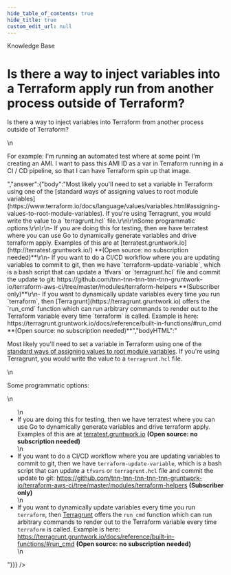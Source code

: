 ```yaml
---
hide_table_of_contents: true
hide_title: true
custom_edit_url: null
---
```



<head>
  <link rel="canonical" href="https://github.com/tnn-tnn-tnn-tnn-tnn-gruntwork-io/knowledge-base/discussions/31" />
</head>

<CenterLayout>
<span className="searchCategory">Knowledge Base</span>
<h1>Is there a way to inject variables into a Terraform apply run from another process outside of Terraform?</h1>
<GitHub discussion={{"id":"D_kwDOF8slf84ANvQv","number":31,"author":{"login":"rhoboat"},"title":"Is there a way to inject variables into a Terraform apply run from another process outside of Terraform?","body":"Is there a way to inject variables into Terraform from another process outside of Terraform?\r\n\r\nFor example: I'm running an automated test where at some point I'm creating an AMI. I want to pass this AMI ID as a var in Terraform running in a CI / CD pipeline, so that I can have Terraform spin up that image. ","bodyHTML":"<p dir=\"auto\">Is there a way to inject variables into Terraform from another process outside of Terraform?</p>\n<p dir=\"auto\">For example: I'm running an automated test where at some point I'm creating an AMI. I want to pass this AMI ID as a var in Terraform running in a CI / CD pipeline, so that I can have Terraform spin up that image.</p>","answer":{"body":"Most likely you'll need to set a variable in Terraform using one of the [standard ways of assigning values to root module variables](https://www.terraform.io/docs/language/values/variables.html#assigning-values-to-root-module-variables). If you're using Terragrunt, you would write the value to a `terragrunt.hcl` file.\r\n\r\nSome programmatic options:\r\n\r\n- If you are doing this for testing, then we have terratest where you can use Go to dynamically generate variables and drive terraform apply. Examples of this are at [terratest.gruntwork.io](http://terratest.gruntwork.io/) **(Open source: no subscription needed)**\r\n- If you want to do a CI/CD workflow where you are updating variables to commit to git, then we have `terraform-update-variable`, which is a bash script that can update a `tfvars` or `terragrunt.hcl` file and commit the update to git: https://github.com/tnn-tnn-tnn-tnn-tnn-gruntwork-io/terraform-aws-ci/tree/master/modules/terraform-helpers **(Subscriber only)**\r\n- If you want to dynamically update variables every time you run `terraform`, then [Terragrunt](https://terragrunt.gruntwork.io) offers the `run_cmd` function which can run arbitrary commands to render out to the Terraform variable every time `terraform` is called. Example is here: https://terragrunt.gruntwork.io/docs/reference/built-in-functions/#run_cmd **(Open source: no subscription needed)**","bodyHTML":"<p dir=\"auto\">Most likely you'll need to set a variable in Terraform using one of the <a href=\"https://www.terraform.io/docs/language/values/variables.html#assigning-values-to-root-module-variables\" rel=\"nofollow\">standard ways of assigning values to root module variables</a>. If you're using Terragrunt, you would write the value to a <code class=\"notranslate\">terragrunt.hcl</code> file.</p>\n<p dir=\"auto\">Some programmatic options:</p>\n<ul dir=\"auto\">\n<li>If you are doing this for testing, then we have terratest where you can use Go to dynamically generate variables and drive terraform apply. Examples of this are at <a href=\"http://terratest.gruntwork.io/\" rel=\"nofollow\">terratest.gruntwork.io</a> <strong>(Open source: no subscription needed)</strong></li>\n<li>If you want to do a CI/CD workflow where you are updating variables to commit to git, then we have <code class=\"notranslate\">terraform-update-variable</code>, which is a bash script that can update a <code class=\"notranslate\">tfvars</code> or <code class=\"notranslate\">terragrunt.hcl</code> file and commit the update to git: <a href=\"https://github.com/tnn-tnn-tnn-tnn-tnn-gruntwork-io/terraform-aws-ci/tree/master/modules/terraform-helpers\">https://github.com/tnn-tnn-tnn-tnn-tnn-gruntwork-io/terraform-aws-ci/tree/master/modules/terraform-helpers</a> <strong>(Subscriber only)</strong></li>\n<li>If you want to dynamically update variables every time you run <code class=\"notranslate\">terraform</code>, then <a href=\"https://terragrunt.gruntwork.io\" rel=\"nofollow\">Terragrunt</a> offers the <code class=\"notranslate\">run_cmd</code> function which can run arbitrary commands to render out to the Terraform variable every time <code class=\"notranslate\">terraform</code> is called. Example is here: <a href=\"https://terragrunt.gruntwork.io/docs/reference/built-in-functions/#run_cmd\" rel=\"nofollow\">https://terragrunt.gruntwork.io/docs/reference/built-in-functions/#run_cmd</a> <strong>(Open source: no subscription needed)</strong></li>\n</ul>"}}} />

</CenterLayout>
  

<!-- ##DOCS-SOURCER-START
{
  "sourcePlugin": "github-discussions",
  "hash": "54a28e8f272a5df6ac29c0c86141e055"
}
##DOCS-SOURCER-END -->
